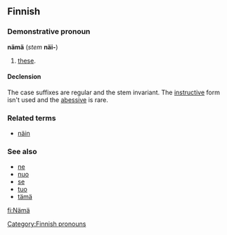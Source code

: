 ==Finnish==

===Demonstrative pronoun===
'''nämä''' (''stem'' '''näi-''')

# [[these]].

====Declension====
The case suffixes are regular and the stem invariant. The [[instructive]] form isn't used and the [[abessive]] is rare.

===Related terms===
*[[näin#Finnish|näin]]

===See also===
*[[ne#Finnish|ne]]
*[[nuo#Finnish|nuo]]
*[[se#Finnish|se]]
*[[tuo#Finnish|tuo]]
*[[tämä#Finnish|tämä]]

[[Category:Finnish pronouns]]

[[fi:Nämä]]